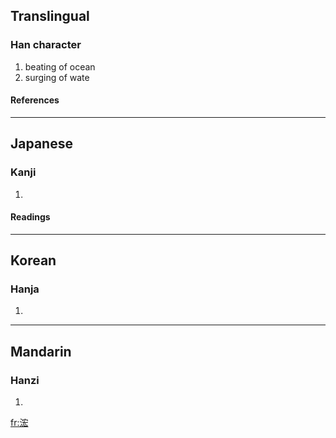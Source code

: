 ==Translingual==
===Han character===
{{Han char|rn=85|rad=水|as=07|sn=10|four=3313<sub>2</sub>|canj=水十大戈 (EJKI)}}
# beating of ocean
# surging of wate
====References====
{{Han ref|kx=0624.070|dkj=17471|dj=1021.220|hdz=31634.030|uh=6D64|ud=28004|bh=D247|bd=53831}}

----
==Japanese==
===Kanji===
{{ja-kanji|grade=|rs=水07}}
# {{defn|Japanese}} 
====Readings====
{{ja-readings|on=[[こう]] (kō), [[ぎょう]] (gyō)|kun=[[ふかい]] (fukai)}}

----
==Korean==
===Hanja===
{{ko-hanja|hangeul=굉|eumhun=|rv=goeng|mr=koeng|y=koyng}}
# {{defn|Korean}}

----
==Mandarin==
===Hanzi===
{{cmn-hanzi|pin=[[hóng]] ([[hong2]]), [[yà]] ([[ya4]])|wg=hung<sup>2</sup>, ya<sup>4</sup>}}
# {{defn|Mandarin}}

[[fr:浤]]